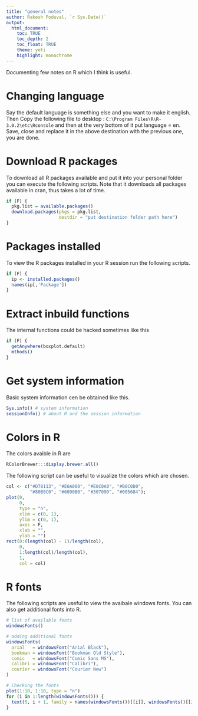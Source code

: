 ```yaml
---
title: "general notes"
author: Rakesh Poduval, `r Sys.Date()`
output:
  html_document: 
    toc: TRUE
    toc_depth: 2
    toc_float: TRUE
    theme: yeti
    highlight: monochrome
---
```


Documenting few notes on R which I think is useful.

# Changing language
Say the default language is something else and you want to make it english. Then Copy the following file to desktop : `C:\Program Files\R\R-3.0.2\etc\Rconsole` and then at the very bottom of it put language = en. Save, close and replace it in the above destination with the previous one, you are done.

# Download R packages
To download all R packages available and put it into your personal folder you can execute the following scripts. Note that it downloads all packages available in cran, thus takes a lot of time. 
```r
if (F) { 
  pkg.list = available.packages()
  download.packages(pkgs = pkg.list, 
                    destdir = "put destination folder path here")
}
```

# Packages installed 
To view the R packages installed in your R session run the following scripts.
```r
if (F) { 
  ip <- installed.packages()
  names(ip[,'Package'])
}
```

# Extract inbuild functions
The internal functions could be hacked sometimes like this
```r
if (F) {
  getAnywhere(boxplot.default) 
  mthods()
}
```

# Get system information
Basic system information cen be obtained like this.
```r
Sys.info() # system information
sessionInfo() # about R and the session information
```

# Colors in R
The colors avaible in R are 
```r
RColorBrewer:::display.brewer.all()
```
The following script can be useful to visualize the colors which are chosen.
```r
col <- c("#D78113", "#E0A060", "#E0C0A0", "#B0C0D0", 
         "#80B0C0", "#6090B0", "#307090", "#005684");
plot(0, 
     0, 
     type = "n", 
     xlim = c(0, 1), 
     ylim = c(0, 1),
     axes = F, 
     xlab = "", 
     ylab = "")
rect(0:(length(col) - 1)/length(col), 
     0, 
     1:length(col)/length(col), 
     1, 
     col = col)
```

# R fonts
The following scripts are useful to view the avaibale windows fonts. You can also get additional fonts into R.
```r
# list of available fonts
windowsFonts() 

# adding additional fonts
windowsFonts(
  arial   = windowsFont("Arial Black"),
  bookman = windowsFont("Bookman Old Style"),
  comic   = windowsFont("Comic Sans MS"),
  calibri = windowsFont("Calibri"),
  courier = windowsFont("Courier New")
)

# Checking the fonts
plot(1:10, 1:10, type = "n")
for (i in 1:length(windowsFonts())) {
  text(5, i + 1, family = names(windowsFonts())[[i]], windowsFonts()[[i]])
}

```
